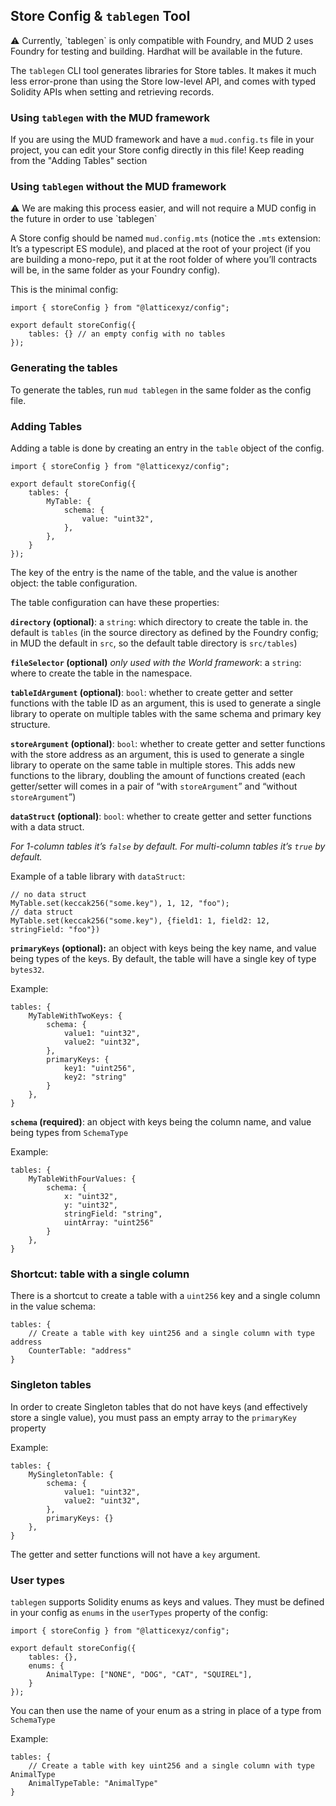 ## Store Config & `tablegen` Tool

<aside>
⚠️ Currently, `tablegen` is only compatible with Foundry, and MUD 2 uses Foundry for testing and building. Hardhat will be available in the future.
</aside>

The `tablegen` CLI tool generates libraries for Store tables. It makes it much less error-prone than using the Store low-level API, and comes with typed Solidity APIs when setting and retrieving records.

### Using `tablegen` with the MUD framework
If you are using the MUD framework and have a `mud.config.ts` file in your project, you can edit your Store config directly in this file!
Keep reading from the "Adding Tables" section

### Using `tablegen` without the MUD framework
<aside>
⚠️ We are making this process easier, and will not require a MUD config in the future in order to use `tablegen`
</aside>

A Store config should be named `mud.config.mts` (notice the `.mts` extension: It’s a typescript ES module), and placed at the root of your project (if you are building a mono-repo, put it at the root folder of where you’ll contracts will be, in the same folder as your Foundry config).

This is the minimal config:

```tsx
import { storeConfig } from "@latticexyz/config";

export default storeConfig({
    tables: {} // an empty config with no tables
});
```

### Generating the tables

To generate the tables, run `mud tablegen` in the same folder as the config file.

### Adding Tables

Adding a table is done by creating an entry in the `table` object of the config.

```tsx
import { storeConfig } from "@latticexyz/config";

export default storeConfig({
    tables: {
        MyTable: {
            schema: {
                value: "uint32",
            },
        },
    }
});
```

The key of the entry is the name of the table, and the value is another object: the table configuration.

The table configuration can have these properties:

**`directory` (optional)**: a `string`: which directory to create the table in. the default is `tables` (in the source directory as defined by the Foundry config; in MUD the default in `src`, so the default table directory is `src/tables`)

**`fileSelector` (optional)** *only used with the World framework*: a `string`: where to create the table in the namespace.

**`tableIdArgument` (optional)**: `bool`: whether to create getter and setter functions with the table ID as an argument, this is used to generate a single library to operate on multiple tables with the same schema and primary key structure.

**`storeArgument` (optional)**: `bool`: whether to create getter and setter functions with the store address as an argument, this is used to generate a single library to operate on the same table in multiple stores. This adds new functions to the library, doubling the amount of functions created (each getter/setter will comes in a pair of “with `storeArgument`” and “without `storeArgument`”)

**`dataStruct` (optional)**: `bool`: whether to create getter and setter functions with a data struct.  

*For 1-column tables it’s `false` by default. For multi-column tables it’s `true` by default.*

Example of a table library with `dataStruct`:

```tsx
// no data struct
MyTable.set(keccak256("some.key"), 1, 12, "foo");
// data struct
MyTable.set(keccak256("some.key"), {field1: 1, field2: 12, stringField: "foo"})
```

**`primaryKeys` (optional):** an object with keys being the key name, and value being types of the keys. By default, the table will have a single key of type `bytes32`.

Example:

```tsx
tables: {
    MyTableWithTwoKeys: {
        schema: {
            value1: "uint32",
            value2: "uint32",
        },
        primaryKeys: {
            key1: "uint256",
            key2: "string"
        }
    },
}
```

**`schema` (required)**: an object with keys being the column name, and value being types from `SchemaType`

Example:

```tsx
tables: {
    MyTableWithFourValues: {
        schema: {
            x: "uint32",
            y: "uint32",
            stringField: "string",
            uintArray: "uint256"
        }
    },
}
```

### Shortcut: table with a single column

There is a shortcut to create a table with a `uint256` key and a single column in the value schema:

```tsx
tables: {
    // Create a table with key uint256 and a single column with type address
    CounterTable: "address" 
}
```

### Singleton tables

In order to create Singleton tables that do not have keys (and effectively store a single value), you must pass an empty array to the `primaryKey` property

Example:

```tsx
tables: {
    MySingletonTable: {
        schema: {
            value1: "uint32",
            value2: "uint32",
        },
        primaryKeys: {}
    },
}
```

The getter and setter functions will not have a `key` argument.

### User types

`tablegen` supports Solidity enums as keys and values. They must be defined in your config as `enums` in the `userTypes` property of the config:

```tsx
import { storeConfig } from "@latticexyz/config";

export default storeConfig({
    tables: {},
    enums: {
        AnimalType: ["NONE", "DOG", "CAT", "SQUIREL"],
    }
});
```

You can then use the name of your enum as a string in place of a type from `SchemaType`

Example:

```tsx
tables: {
    // Create a table with key uint256 and a single column with type AnimalType
    AnimalTypeTable: "AnimalType"
}
```